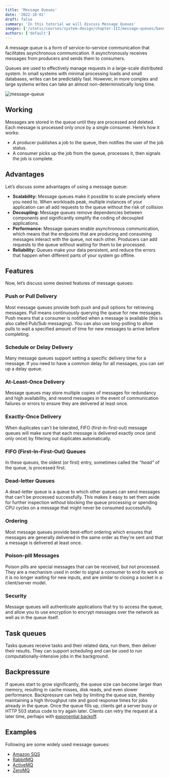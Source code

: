 ```yaml
---
title: 'Message Queues'
date: '2022-10-01'
draft: false
summary: 'In this tutorial we will discuss Message Queues'
images: ['/static/courses/system-design/chapter-III/message-queues/banner.png']
authors: ['default']
---
```


A message queue is a form of service-to-service communication that facilitates asynchronous communication. It asynchronously receives messages from producers and sends them to consumers.

Queues are used to effectively manage requests in a large-scale distributed system. In small systems with minimal processing loads and small databases, writes can be predictably fast. However, in more complex and large systems writes can take an almost non-deterministically long time.

![message-queue](/static/courses/system-design/chapter-III/message-queues/message-queue.png)

## Working

Messages are stored in the queue until they are processed and deleted. Each message is processed only once by a single consumer. Here’s how it works:

- A producer publishes a job to the queue, then notifies the user of the job status.
- A consumer picks up the job from the queue, processes it, then signals the job is complete.

## Advantages

Let’s discuss some advantages of using a message queue:

- **Scalability:** Message queues make it possible to scale precisely where you need to. When workloads peak, multiple instances of your application can all add requests to the queue without the risk of collision
- **Decoupling:** Message queues remove dependencies between components and significantly simplify the coding of decoupled applications.
- **Performance:** Message queues enable asynchronous communication, which means that the endpoints that are producing and consuming messages interact with the queue, not each other. Producers can add requests to the queue without waiting for them to be processed.
- **Reliability:** Queues make your data persistent, and reduce the errors that happen when different parts of your system go offline.

## Features

Now, let’s discuss some desired features of message queues:

### Push or Pull Delivery

Most message queues provide both push and pull options for retrieving messages. Pull means continuously querying the queue for new messages. Push means that a consumer is notified when a message is available (this is also called Pub/Sub messaging). You can also use long-polling to allow pulls to wait a specified amount of time for new messages to arrive before completing.

### Schedule or Delay Delivery

Many message queues support setting a specific delivery time for a message. If you need to have a common delay for all messages, you can set up a delay queue.

### At-Least-Once Delivery

Message queues may store multiple copies of messages for redundancy and high availability, and resend messages in the event of communication failures or errors to ensure they are delivered at least once.

### Exactly-Once Delivery

When duplicates can't be tolerated, FIFO (first-in-first-out) message queues will make sure that each message is delivered exactly once (and only once) by filtering out duplicates automatically.

### FIFO (First-In-First-Out) Queues

In these queues, the oldest (or first) entry, sometimes called the _“head”_ of the queue, is processed first.

### Dead-letter Queues

A dead-letter queue is a queue to which other queues can send messages that can't be processed successfully. This makes it easy to set them aside for further inspection without blocking the queue processing or spending CPU cycles on a message that might never be consumed successfully.

### Ordering

Most message queues provide best-effort ordering which ensures that messages are generally delivered in the same order as they're sent and that a message is delivered at least once.

### Poison-pill Messages

Poison pills are special messages that can be received, but not processed. They are a mechanism used in order to signal a consumer to end its work so it is no longer waiting for new inputs, and are similar to closing a socket in a client/server model.

### Security

Message queues will authenticate applications that try to access the queue, and allow you to use encryption to encrypt messages over the network as well as in the queue itself.

## Task queues

Tasks queues receive tasks and their related data, run them, then deliver their results. They can support scheduling and can be used to run computationally-intensive jobs in the background.

## Backpressure

If queues start to grow significantly, the queue size can become larger than memory, resulting in cache misses, disk reads, and even slower performance. Backpressure can help by limiting the queue size, thereby maintaining a high throughput rate and good response times for jobs already in the queue. Once the queue fills up, clients get a server busy or HTTP 503 status code to try again later. Clients can retry the request at a later time, perhaps with [exponential backoff](https://en.wikipedia.org/wiki/Exponential_backoff).

## Examples

Following are some widely used message queues:

- [Amazon SQS](https://aws.amazon.com/sqs/)
- [RabbitMQ](https://www.rabbitmq.com/)
- [ActiveMQ](https://activemq.apache.org/)
- [ZeroMQ](https://zeromq.org/)
